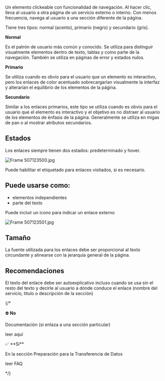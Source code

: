 Un elemento clickeable con funcionalidad de navegación. Al hacer clic, lleva al usuario a otra página de un servicio externo o interno. Con menos frecuencia, navega al usuario a una sección diferente de la página.

Tiene tres tipos: normal (acento), primario (negro) y secundario (gris).

**Normal**

Es el patrón de usuario más común y conocido. Se utiliza para distinguir visualmente elementos dentro de texto, tablas y como parte de la navegación. También se utiliza en páginas de error y estados nulos.

**Primario**

Se utiliza cuando es obvio para el usuario que un elemento es interactivo, pero los enlaces de color acentuado sobrecargarían visualmente la interfaz y alterarían el equilibrio de los elementos de la página.

**Secundario**

Similar a los enlaces primarios, este tipo se utiliza cuando es obvio para el usuario que el elemento es interactivo y el objetivo es no distraer al usuario de los elementos de énfasis de la página. Generalmente se utiliza en migas de pan o al mostrar atributos secundarios.

## **Estados**

Los enlaces siempre tienen dos estados: predeterminado y hover.

![Frame 507123500.jpg](/static/images/design/Links/Frame_507123500.png)

Puede habilitar el etiquetado para enlaces visitados, si es necesario.

## **Puede usarse como:**

- elementos independientes
- parte del texto

Puede incluir un icono para indicar un enlace externo

![Frame 507123501.jpg](/static/images/design/Links/Frame_507123501.png)

## Tamaño

La fuente utilizada para los enlaces debe ser proporcional al texto circundante y alinearse con la jerarquía general de la página.

## Recomendaciones 

El texto del enlace debe ser autoexplicativo incluso cuando se usa sin el resto del texto y decirle al usuario a dónde conduce el enlace (nombre del servicio, título o descripción de la sección)

{/* <aside>
⛔ **No**

Documentación
(si enlaza a una sección particular)

leer aquí

</aside>

<aside>
✅ **Sí**

En la sección Preparación para la Transferencia de Datos

leer FAQ

</aside> */}